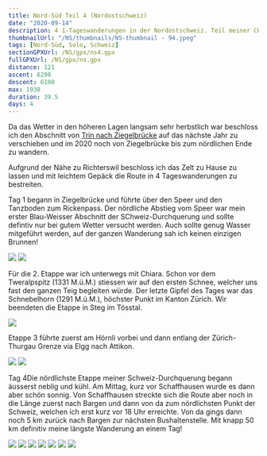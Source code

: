 ```yaml
---
title: Nord-Süd Teil 4 (Nordostschweiz)
date: "2020-09-14"
description: 4 1-Tageswanderungen in der Nordostschweiz. Teil meiner CH-Durchquerung.
thumbnailUrl: "/NS/thumbnails/NS-thumbnail - 94.jpeg"
tags: [Nord-Süd, Solo, Schweiz]
sectionGPXUrl: /NS/gpx/ns4.gpx
fullGPXUrl: /NS/gpx/ns.gpx
distance: 121
ascent: 6290
descent: 6100
max: 1938
duration: 39.5
days: 4
---
```


Da das Wetter in den höheren Lagen langsam sehr herbstlich war beschloss ich den Abschnitt von <a href="/blog/2021-08-26-nord-sud-5/">Trin nach Ziegelbrücke</a> auf das nächste Jahr zu verschieben und im 2020 noch von Ziegelbrücke bis zum nördlichen Ende zu wandern.

Aufgrund der Nähe zu Richterswil beschloss ich das Zelt zu Hause zu lassen und mit leichtem Gepäck die Route in 4 Tageswanderungen zu bestreiten.

Tag 1 begann in Ziegelbrücke und führte über den Speer und den Tanzboden zum Rickenpass. Der nördliche Abstieg vom Speer war mein erster Blau-Weisser Abschnitt der SChweiz-Durchquerung und sollte defintiv nur bei gutem Wetter versucht werden. Auch sollte genug Wasser mitgeführt werden, auf der ganzen Wanderung sah ich keinen einzigen Brunnen!

<Img src="/NS/81.jpeg" d="Kurz vor dem Speer, Säntis im Hintergrund" />
<Img
	src="/NS/86.jpeg"
	d="Steiler, ausgesetzter Abstieg vom Säntis mit mehreren Kabel als Hilfe"
/>

Für die 2. Etappe war ich unterwegs mit Chiara. Schon vor dem Tweralpspitz (1331 M.ü.M.) stiessen wir auf den ersten Schnee, welcher uns fast den ganzen Teig begleiten würde. Der letzte Gipfel des Tages war das Schnebelhorn (1291 M.ü.M.), höchster Punkt im Kanton Zürich. Wir beendeten die Etappe in Steg im Tösstal.

<Img
	src="/NS/89.jpeg"
	d="Im Abstieg vom Schnebelhorn (Höchster Punkt im Kt. Zürich, 1291 M.ü.M.)"
/>

Etappe 3 führte zuerst am Hörnli vorbei und dann entlang der Zürich-Thurgau Grenze via Elgg nach Attikon.

<Img src="/NS/93.jpeg" d="Erste blaue Flecken vom Tag" />
<Img src="/NS/94.jpeg" d="Herbstfarben machen sich langsam bemerkbar" />

Tag 4Die nördlichste Etappe meiner Schweiz-Durchquerung begann äusserst neblig und kühl. Am Mittag, kurz vor Schaffhausen wurde es dann aber schön sonnig. Von Schaffhausen streckte sich die Route aber noch in die Länge zuerst nach Bargen und dann von da zum nördlichsten Punkt der Schweiz, welchen ich erst kurz vor 18 Uhr erreichte. Von da gings dann noch 5 km zurück nach Bargen zur nächsten Bushaltenstelle. Mit knapp 50 km definitiv meine längste Wanderung an einem Tag!

<Img src="/NS/99.jpeg" d="Tonnenweise Zuckerrüben (?)" />
<Img src="/NS/100.jpeg" d="Tag beginnt sehr neblig..." />
<Img src="/NS/105.jpeg" d="... wird aber schnell viel besser!" />
<Img src="/NS/108.jpeg" d="Schaffhauser Herbstwald" />
<Img src="/NS/113.jpeg" d="Grenzstein Schweiz-Deutschland" />
<Img
	src="/NS/120.jpeg"
	d="Nördlichster Punkt der Schweiz erreicht! Jetzt fehlen nur noch 3 Tagesetappen in der Mitte!"
/>
<Img src="/NS/121.jpeg" d="Blick in die Deutschen Hügel" />
